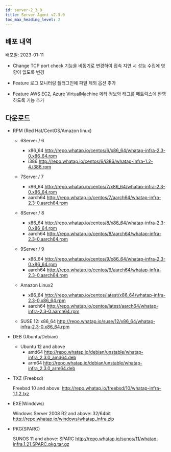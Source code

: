 ```yaml
---
id: server-2_3_0
title: Server Agent v2.3.0
toc_max_heading_level: 2
---
```



## 배포 내역

배포일: 2023-01-11

- <Status>Change</Status> TCP port check 기능을 비동기로 변경하여 접속 지연 시 성능 수집에 영향이 없도록 변경

- <Status>Feature</Status> 로그 모니터링 플러그인에 파일 제외 옵션 추가

- <Status>Feature</Status> AWS EC2, Azure VirtualMachine 메타 정보와 태그를 메트릭스에 반영하도록 기능 추가

## 다운로드

* RPM (Red Hat/CentOS/Amazon linux)

  * 6Server / 6 
    * x86_64 http://repo.whatap.io/centos/6/x86_64/whatap-infra-2.3-0.x86_64.rpm 
    * i386 http://repo.whatap.io/centos/6/i386/whatap-infra-1.2-4.i386.rpm

  * 7Server / 7 
    * x86_64 http://repo.whatap.io/centos/7/x86_64/whatap-infra-2.3-0.x86_64.rpm 
    * aarch64 http://repo.whatap.io/centos/7/aarch64/whatap-infra-2.3-0.aarch64.rpm

  * 8Server / 8 
    * x86_64 http://repo.whatap.io/centos/8/x86_64/whatap-infra-2.3-0.x86_64.rpm 
    * aarch64 http://repo.whatap.io/centos/8/aarch64/whatap-infra-2.3-0.aarch64.rpm

  * 9Server / 9 
    * x86_64 http://repo.whatap.io/centos/9/x86_64/whatap-infra-2.3-0.x86_64.rpm 
    * aarch64 http://repo.whatap.io/centos/9/aarch64/whatap-infra-2.3-0.aarch64.rpm

  * Amazon Linux2
    * x86_64 http://repo.whatap.io/centos/latest/x86_64/whatap-infra-2.3-0.x86_64.rpm 
    * aarch64 http://repo.whatap.io/centos/latest/aarch64/whatap-infra-2.3-0.aarch64.rpm

  * SUSE 12: x86_64 http://repo.whatap.io/suse/12/x86_64/whatap-infra-2.3-0.x86_64.rpm

* DEB (Ubuntu/Debian)
  * Ubuntu 12 and above
    * amd64 http://repo.whatap.io/debian/unstable/whatap-infra_2.3.0_amd64.deb
    * arm64 http://repo.whatap.io/debian/unstable/whatap-infra_2.3.0_arm64.deb

* TXZ (Freebsd)
  
  Freebsd 10 and above: http://repo.whatap.io/freebsd/10/whatap-infra-1.1.2.txz

* EXE(Windows)
  
  Windows Server 2008 R2 and above: 32/64bit http://repo.whatap.io/windows/whatap_infra.zip

* PKG(SPARC)
  
  SUNOS 11 and above: SPARC http://repo.whatap.io/sunos/11/whatap-infra.1.21.SPARC.pkg.tar.gz
